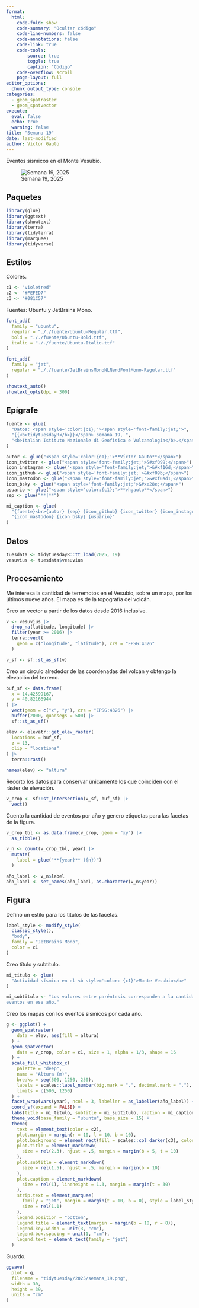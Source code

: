 ```yaml
---
format:
  html:
    code-fold: show
    code-summary: "Ocultar código"
    code-line-numbers: false
    code-annotations: false
    code-link: true
    code-tools:
        source: true
        toggle: true
        caption: "Código"
    code-overflow: scroll
    page-layout: full
editor_options:
  chunk_output_type: console
categories:
  - geom_spatraster
  - geom_spatvector
execute:
  eval: false
  echo: true
  warning: false
title: "Semana 19"
date: last-modified
author: Víctor Gauto
---
```


Eventos sísmicos en el Monte Vesubio.

![Semana 19, 2025](semana_19.png)

## Paquetes

```r
library(glue)
library(ggtext)
library(showtext)
library(terra)
library(tidyterra)
library(marquee)
library(tidyverse)
```

## Estilos

Colores.

```r
c1 <- "violetred"
c2 <- "#FEFED7"
c3 <- "#081C57"
```

Fuentes: Ubuntu y JetBrains Mono.

```r
font_add(
  family = "ubuntu",
  regular = "././fuente/Ubuntu-Regular.ttf",
  bold = "././fuente/Ubuntu-Bold.ttf",
  italic = "././fuente/Ubuntu-Italic.ttf"
)

font_add(
  family = "jet",
  regular = "././fuente/JetBrainsMonoNLNerdFontMono-Regular.ttf"
)

showtext_auto()
showtext_opts(dpi = 300)
```

## Epígrafe

```r
fuente <- glue(
  "Datos: <span style='color:{c1};'><span style='font-family:jet;'>",
  "{{<b>tidytuesdayR</b>}}</span> semana 19, ",
  "<b>Italian Istituto Nazionale di Geofisica e Vulcanologia</b>.</span>"
)

autor <- glue("<span style='color:{c1};'>**Víctor Gauto**</span>")
icon_twitter <- glue("<span style='font-family:jet;'>&#xf099;</span>")
icon_instagram <- glue("<span style='font-family:jet;'>&#xf16d;</span>")
icon_github <- glue("<span style='font-family:jet;'>&#xf09b;</span>")
icon_mastodon <- glue("<span style='font-family:jet;'>&#xf0ad1;</span>")
icon_bsky <- glue("<span style='font-family:jet;'>&#xe28e;</span>")
usuario <- glue("<span style='color:{c1};'>**vhgauto**</span>")
sep <- glue("**|**")

mi_caption <- glue(
  "{fuente}<br>{autor} {sep} {icon_github} {icon_twitter} {icon_instagram} ",
  "{icon_mastodon} {icon_bsky} {usuario}"
)
```

## Datos

```r
tuesdata <- tidytuesdayR::tt_load(2025, 19)
vesuvius <- tuesdata$vesuvius
```

## Procesamiento

Me interesa la cantidad de terremotos en el Vesubio, sobre un mapa, por los últimos nueve años. El mapa es de la topografía del volcán.

Creo un vector a partir de los datos desde 2016 inclusive.

```r
v <- vesuvius |>
  drop_na(latitude, longitude) |>
  filter(year >= 2016) |> 
  terra::vect(
    geom = c("longitude", "latitude"), crs = "EPSG:4326"
  )

v_sf <- sf::st_as_sf(v)
```

Creo un círculo alrededor de las coordenadas del volcán y obtengo la elevación del terreno.

```r
buf_sf <- data.frame(
  x = 14.42599167,
  y = 40.82166944
) |>
  vect(geom = c("x", "y"), crs = "EPSG:4326") |>
  buffer(2000, quadsegs = 500) |>
  sf::st_as_sf()

elev <- elevatr::get_elev_raster(
  locations = buf_sf,
  z = 13,
  clip = "locations"
) |>
  terra::rast()

names(elev) <- "altura"
```

Recorto los datos para conservar únicamente los que coinciden con el ráster de elevación.

```r
v_crop <- sf::st_intersection(v_sf, buf_sf) |> 
  vect()
```

Cuento la cantidad de eventos por año y genero etiquetas para las facetas de la figura.

```r
v_crop_tbl <- as.data.frame(v_crop, geom = "xy") |> 
  as_tibble()

v_n <- count(v_crop_tbl, year) |> 
  mutate(
    label = glue("**{year}** ({n})")
  )

año_label <- v_n$label
año_label <- set_names(año_label, as.character(v_n$year))
```

## Figura

Defino un estilo para los títulos de las facetas.

```r
label_style <- modify_style(
  classic_style(),
  "body",
  family = "JetBrains Mono",
  color = c1
)
```

Creo título y subtítulo.

```r
mi_titulo <- glue(
  "Actividad sísmica en el <b style='color: {c1}'>Monte Vesubio</b>"
)

mi_subtitulo <- "Los valores entre paréntesis corresponden a la cantidad de 
eventos en ese año."
```

Creo los mapas con los eventos sísmicos por cada año.

```r
g <- ggplot() +
  geom_spatraster(
    data = elev, aes(fill = altura)
  ) +
  geom_spatvector(
    data = v_crop, color = c1, size = 1, alpha = 1/3, shape = 16
  ) +
  scale_fill_whitebox_c(
    palette = "deep",
    name = "Altura (m)",
    breaks = seq(500, 1250, 250),
    labels = scales::label_number(big.mark = ".", decimal.mark = ","),
    limits = c(500, 1250)
  ) +
  facet_wrap(vars(year), ncol = 3, labeller = as_labeller(año_label)) +
  coord_sf(expand = FALSE) +
  labs(title = mi_titulo, subtitle = mi_subtitulo, caption = mi_caption) +
  theme_void(base_family = "ubuntu", base_size = 15) +
  theme(
    text = element_text(color = c2),
    plot.margin = margin(r = 10, l = 10, b = 10),
    plot.background = element_rect(fill = scales::col_darker(c3), color = NA),
    plot.title = element_markdown(
      size = rel(2.3), hjust = .5, margin = margin(b = 5, t = 10)
    ),
    plot.subtitle = element_markdown(
      size = rel(1.5), hjust = .5, margin = margin(b = 10)
    ),
    plot.caption = element_markdown(
      size = rel(1), lineheight = 1.3, margin = margin(t = 30)
    ),
    strip.text = element_marquee(
      family = "jet", margin = margin(t = 10, b = 0), style = label_style,
      size = rel(1.1)
    ),
    legend.position = "bottom",
    legend.title = element_text(margin = margin(b = 18, r = 8)),
    legend.key.width = unit(3, "cm"),
    legend.box.spacing = unit(1, "cm"),
    legend.text = element_text(family = "jet")
  )
```

Guardo.

```r
ggsave(
  plot = g,
  filename = "tidytuesday/2025/semana_19.png",
  width = 30,
  height = 39,
  units = "cm"
)
```
